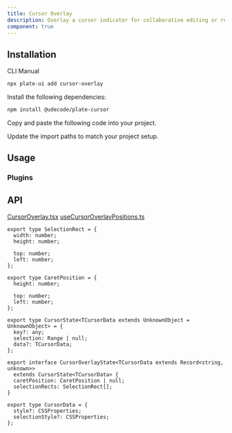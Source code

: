 ```yaml
---
title: Cursor Overlay
description: Overlay a cursor indicator for collaborative editing or real-time interaction.
component: true
---
```


<ComponentPreview name="playground-demo" id="cursoroverlay" />

## Installation

<Tabs defaultValue="cli">

<TabsList>
<TabsTrigger value="cli">CLI</TabsTrigger>
<TabsTrigger value="manual">Manual</TabsTrigger>
</TabsList>
<TabsContent value="cli">

```bash
npx plate-ui add cursor-overlay
```

</TabsContent>

<TabsContent value="manual">

<Steps>

<Step>

Install the following dependencies:

```bash
npm install @udecode/plate-cursor
```

</Step>

<Step>Copy and paste the following code into your project.</Step>

<ComponentSource name="cursor-overlay" />

<Step>Update the import paths to match your project setup.</Step>

</Steps>

</TabsContent>

</Tabs>

## Usage

### Plugins

<ComponentSource name="playground-demo" />

## API

[CursorOverlay.tsx](..%2F..%2F..%2F..%2F..%2Fpackages%2Fcursor%2Fsrc%2Fcomponents%2FCursorOverlay.tsx)
[useCursorOverlayPositions.ts](..%2F..%2F..%2F..%2F..%2Fpackages%2Fcursor%2Fsrc%2Fhooks%2FuseCursorOverlayPositions.ts)

```tsx
export type SelectionRect = {
  width: number;
  height: number;

  top: number;
  left: number;
};

export type CaretPosition = {
  height: number;

  top: number;
  left: number;
};

export type CursorState<TCursorData extends UnknownObject = UnknownObject> = {
  key?: any;
  selection: Range | null;
  data?: TCursorData;
};

export interface CursorOverlayState<TCursorData extends Record<string, unknown>>
  extends CursorState<TCursorData> {
  caretPosition: CaretPosition | null;
  selectionRects: SelectionRect[];
}

export type CursorData = {
  style?: CSSProperties;
  selectionStyle?: CSSProperties;
};
```

